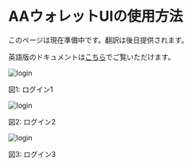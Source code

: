 # AAウォレットUIの使用方法

このページは現在準備中です。翻訳は後日提供されます。

英語版のドキュメントは[こちら](/en/developer-tools/aa-wallet-ui-usage)でご覧いただけます。

<div style={{ height: "2rem" }} />
<div style={{ textAlign: "center" }}>
  <img
    src="/assets/aaWallet/login-1.png"
    alt="login"
    style={{ margin: "0 auto", display: "block", maxWidth: "60%" }}
  />
  <p style={{ fontStyle: "italic" }}>図1: ログイン1</p>
</div>

<div style={{ height: "2rem" }} />
<div style={{ textAlign: "center" }}>
  <img
    src="/assets/aaWallet/login-2.png"
    alt="login"
    style={{ margin: "0 auto", display: "block", maxWidth: "60%" }}
  />
  <p style={{ fontStyle: "italic" }}>図2: ログイン2</p>
</div>

<div style={{ height: "2rem" }} />
<div style={{ textAlign: "center" }}>
  <img
    src="/assets/aaWallet/login-3.png"
    alt="login"
    style={{ margin: "0 auto", display: "block", maxWidth: "60%" }}
  />
  <p style={{ fontStyle: "italic" }}>図3: ログイン3</p>
</div> 